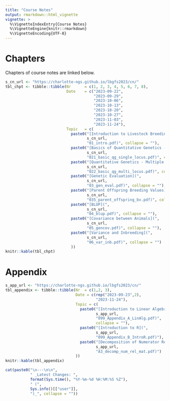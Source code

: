 ```yaml
---
title: "Course Notes"
output: rmarkdown::html_vignette
vignette: >
  %\VignetteIndexEntry{Course Notes}
  %\VignetteEngine{knitr::rmarkdown}
  %\VignetteEncoding{UTF-8}
---
```


# Chapters

Chapters of course notes are linked below.

```r
s_cn_url <- "https://charlotte-ngs.github.io/lbgfs2023/cn/"
tbl_chpt <- tibble::tibble(Nr      = c(1, 2, 3, 4, 5, 6, 7, 8),
                           Date    = c("2023-09-22",
                                       "2023-09-29",
                                       "2023-10-06",
                                       "2023-10-13",
                                       "2023-10-20",
                                       "2023-10-27",
                                       "2023-11-03",
                                       "2023-11-24"),
                           Topic   = c(
                             paste0("[Introduction to Livestock Breeding and Genomics](", 
                                    s_cn_url, 
                                    "01_intro.pdf)", collapse = ""),
                             paste0("[Basics of Quantitative Genetics - Single Locus](", 
                                    s_cn_url, 
                                    "021_basic_qg_single_locus.pdf)", collapse = ""),
                             paste0("[Quantitative Genetics - Multiple Loci](",
                                    s_cn_url,
                                    "022_basic_qg_multi_locus.pdf)", collapse = ""),
                             paste0("[Genetic Evaluation](",
                                    s_cn_url,
                                    "03_gen_eval.pdf)", collapse = ""),
                             paste0("[Parent Offspring Breeding Values](",
                                    s_cn_url,
                                    "035_parent_offspring_bv.pdf)", collapse = ""),
                             paste0("[BLUP](", 
                                    s_cn_url,
                                    "04_blup.pdf)", collapse = ""),
                             paste0("[Covariance between Animals](",
                                    s_cn_url,
                                    "05_gencov.pdf)", collapse = ""),
                             paste0("[Variance and Inbreeding](",
                                    s_cn_url,
                                    "06_var_inb.pdf)", collapse = "")
                             ))
knitr::kable(tbl_chpt)
```

# Appendix

```r
s_app_url <- "https://charlotte-ngs.github.io/lbgfs2023/cn/"
tbl_appendix <- tibble::tibble(Nr  = c(1,2, 3),
                               Date = c(rep("2023-09-23",2),
                                        "2023-11-24"),
                               Topic = c(
                                 paste0("[Introduction to Linear Algebra](", 
                                        s_app_url, 
                                        "099_Appendix_A_LinAlg.pdf)", 
                                        collapse = ""),
                                 paste0("[Introduction to R](", 
                                        s_app_url, 
                                        "099_Appendix_B_IntroR.pdf)"),
                                 paste0("[Decomposition of Numerator Relationship Matrix](",
                                        s_app_url,
                                        "A3_decomp_num_rel_mat.pdf)")
                               ))
knitr::kable(tbl_appendix)
```


```r
cat(paste0("\n---\n\n", 
           " _Latest Changes: ", 
           format(Sys.time(), "%Y-%m-%d %H:%M:%S %Z"), 
           " (", 
           Sys.info()[["user"]], 
           ")_", collapse = ""))
```


